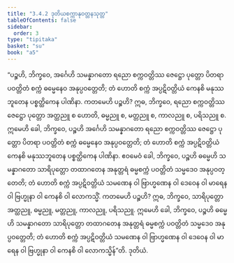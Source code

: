 ```yaml
---
title: "3.4.2 ဒုတိယစက္ကာနုဝတ္တနသုတ္တ"
tableOfContents: false
sidebar:
  order: 3
type: "tipitaka"
basket: "su"
book: "a5"
---
```



<DynamicBreadcrumb />

<Division number="132" book="a5">

<Paragraph number="738" book="a5">
“ပဉ္စဟိ, ဘိက္ခဝေ, အင်္ဂေဟိ သမန္နာဂတော ရညော စက္ကဝတ္တိဿ ဇေဋ္ဌော ပုတ္တော ပိတရာ ပဝတ္တိတံ စက္ကံ ဓမ္မေနေဝ အနုပ္ပဝတ္တေတိ; တံ ဟောတိ စက္ကံ အပ္ပဋိဝတ္တိယံ ကေနစိ မနုဿဘူတေန ပစ္စတ္ထိကေန ပါဏိနာ.
</Paragraph>

<Paragraph number="739" book="a5">
ကတမေဟိ ပဉ္စဟိ? ဣဓ, ဘိက္ခဝေ, ရညော စက္ကဝတ္တိဿ ဇေဋ္ဌော ပုတ္တော အတ္ထညူ စ ဟောတိ, ဓမ္မညူ စ, မတ္တညူ စ, ကာလညူ စ, ပရိသညူ စ. ဣမေဟိ ခေါ, ဘိက္ခဝေ, ပဉ္စဟိ အင်္ဂေဟိ သမန္နာဂတော ရညော စက္ကဝတ္တိဿ ဇေဋ္ဌော ပုတ္တော ပိတရာ ပဝတ္တိတံ စက္ကံ ဓမ္မေနေဝ အနုပ္ပဝတ္တေတိ; တံ ဟောတိ စက္ကံ အပ္ပဋိဝတ္တိယံ ကေနစိ မနုဿဘူတေန ပစ္စတ္ထိကေန ပါဏိနာ.
</Paragraph>

<Paragraph number="740" book="a5">
ဧဝမေဝံ ခေါ, ဘိက္ခဝေ, ပဉ္စဟိ ဓမ္မေဟိ သမန္နာဂတော သာရိပုတ္တော တထာဂတေန အနုတ္တရံ ဓမ္မစက္ကံ ပဝတ္တိတံ သမ္မဒေဝ အနုပ္ပဝတ္တေတိ; တံ ဟောတိ စက္ကံ အပ္ပဋိဝတ္တိယံ သမဏေန ဝါ ဗြာဟ္မဏေန ဝါ ဒေဝေန ဝါ မာရေန ဝါ ဗြဟ္မုနာ ဝါ ကေနစိ ဝါ လောကသ္မိံ.
</Paragraph>

<Paragraph number="741" book="a5">
ကတမေဟိ ပဉ္စဟိ? ဣဓ, ဘိက္ခဝေ, သာရိပုတ္တော အတ္ထညူ, ဓမ္မညူ, မတ္တညူ, ကာလညူ, ပရိသညူ. ဣမေဟိ ခေါ, ဘိက္ခဝေ, ပဉ္စဟိ ဓမ္မေဟိ သမန္နာဂတော သာရိပုတ္တော တထာဂတေန အနုတ္တရံ ဓမ္မစက္ကံ ပဝတ္တိတံ သမ္မဒေဝ အနုပ္ပဝတ္တေတိ; တံ ဟောတိ စက္ကံ အပ္ပဋိဝတ္တိယံ သမဏေန ဝါ ဗြာဟ္မဏေန ဝါ ဒေဝေန ဝါ မာရေန ဝါ ဗြဟ္မုနာ ဝါ ကေနစိ ဝါ လောကသ္မိန်”တိ.

</Paragraph>
</Division>

<Paragraph number="742" type="center" book="a5">
ဒုတိယံ.
</Paragraph>